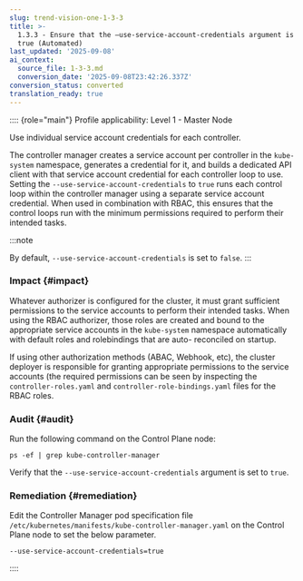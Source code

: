```yaml
---
slug: trend-vision-one-1-3-3
title: >-
  1.3.3 - Ensure that the –use-service-account-credentials argument is set to
  true (Automated)
last_updated: '2025-09-08'
ai_context:
  source_file: 1-3-3.md
  conversion_date: '2025-09-08T23:42:26.337Z'
conversion_status: converted
translation_ready: true
---
```


:::: {role="main"}
Profile applicability: Level 1 - Master Node

Use individual service account credentials for each controller.

The controller manager creates a service account per controller in the `kube-system` namespace, generates a credential for it, and builds a dedicated API client with that service account credential for each controller loop to use. Setting the `--use-service-account-credentials` to `true` runs each control loop within the controller manager using a separate service account credential. When used in combination with RBAC, this ensures that the control loops run with the minimum permissions required to perform their intended tasks.

:::note

By default, `--use-service-account-credentials` is set to `false`.
:::

### Impact {#impact}

Whatever authorizer is configured for the cluster, it must grant sufficient permissions to the service accounts to perform their intended tasks. When using the RBAC authorizer, those roles are created and bound to the appropriate service accounts in the `kube-system` namespace automatically with default roles and rolebindings that are auto- reconciled on startup.

If using other authorization methods (ABAC, Webhook, etc), the cluster deployer is responsible for granting appropriate permissions to the service accounts (the required permissions can be seen by inspecting the `controller-roles.yaml` and `controller-role-bindings.yaml` files for the RBAC roles.

### Audit {#audit}

Run the following command on the Control Plane node:

``` codeblock
ps -ef | grep kube-controller-manager
```

Verify that the `--use-service-account-credentials` argument is set to `true`.

### Remediation {#remediation}

Edit the Controller Manager pod specification file `/etc/kubernetes/manifests/kube-controller-manager.yaml` on the Control Plane node to set the below parameter.

``` codeblock
--use-service-account-credentials=true
```
::::
